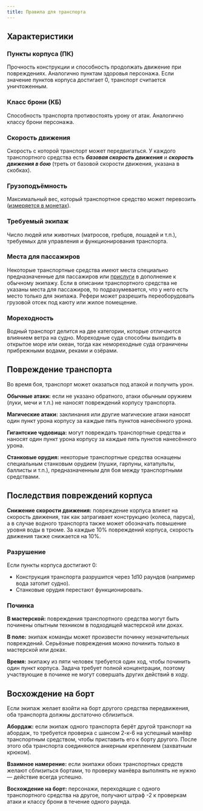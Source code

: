 ```yaml
---
title: Правила для транспорта
---
```


## Характеристики

### Пункты корпуса (ПК)

Прочность конструкции и способность продолжать движение при повреждениях. Аналогично пунктам здоровья персонажа. Если значение пунктов корпуса достигает 0, транспорт считается уничтоженным.

### Класс брони (КБ)

Способность транспорта противостоять урону от атак. Аналогично классу брони персонажа.

### Скорость движения

Скорость с которой транспорт может передвигаться. У каждого транспортного средства есть _**базовая скорость движения**_ и _**скорость движения в бою**_ (треть от базовой скорости движения, указана в скобках).

### Грузоподъёмность

Максимальный вес, который транспортное средство может перевозить ([измеряется в монетах](/adventures/adventuring/time-weight-and-movement#вес-монеты)).

### Требуемый экипаж

Число людей или животных (матросов, гребцов, лошадей и т.п.), требуемых для управления и функционирования транспорта.

### Места для пассажиров

Некоторые транспортные средства имеют места специально предназначенные для пассажиров или [прислуги](/characters/advancement/wealth#прислужники) в дополнение к обычному экипажу. Если в описании транспортного средства не указаны места для пассажиров, то подразумевается, что у него есть место только для экипажа. Рефери может разрешить переоборудовать грузовой отсек под каюту или жилое помещение.

### Мореходность

Водный транспорт делится на две категории, которые отличаются влиянием ветра на судно. Мореходные суда способны выходить в открытое море или океан, тогда как немореходные суда ограничены прибрежными водами, реками и озёрами.

## Повреждение транспорта

Во время боя, транспорт может оказаться под атакой и получить урон.

**Обычные атаки:** если не указано обратного, атаки обычным оружием (луки, мечи и т.п.) не наносят повреждений корпусу транспорта.

**Магические атаки:** заклинания или другие магические атаки наносят один пункт урона корпусу за каждые пять пунктов нанесённого урона.

**Гигантские чудовища:** могут повреждать транспортные средства и наносят один пункт урона корпусу за каждые пять пунктов нанесённого урона.

**Станковые орудия:** некоторые транспортные средства оснащены специальным станковым орудием (пушки, гарпуны, катапульты, баллисты и т.п.), предназначенным для боя между транспортными средствами.

## Последствия повреждений корпуса

**Снижение скорости движения:** повреждение корпуса влияет на скорость движения, так как затрагивает конструкцию (колеса, паруса), а в случае водного транспорта также может обозначать повышение уровня воды в трюме. За каждые 10% повреждений корпуса, скорость движения также снижается на 10%.

### Разрушение

Если пункты корпуса достигают 0:

- Конструкция транспорта разрушится через 1d10 раундов (например вода затопит судно).
- Станковые орудия перестают функционировать.

### Починка

**В мастерской:** повреждения транспортного средства могут быть починены опытным техником в подходящей мастерской или доках.

**В поле:** экипаж команды может произвести починку незначительных повреждений. Серьёзные повреждения можно починить только в мастерской или доках.

**Время:** экипажу из пяти человек требуется один ход, чтобы починить один пункт корпуса. Задача требует полной концентрации, поэтому участвующие в починке не могут совершать других действий в ходу.

## Восхождение на борт

Если экипаж желает взойти на борт другого средства передвижения, оба транспорта должны достаточно сблизиться.

**Абордаж:** если экипаж одного транспорта берёт другой транспорт на абордаж, то требуется проверка с шансом 2-к-6 на успешный манёвр транспортным средством, чтобы приставить его к борту другого. После этого оба транспорта соединяются анкерным креплением (захватным крюком).

**Взаимное намерение:** если экипажи обоих транспортных средств желают сблизиться бортами, то проверку манёвра выполнять не нужно — действие всегда успешно.

**Восхождение на борт:** персонажи, переходящие с одного транспортного средства на другое, получают штраф -2 к проверкам атаки и классу брони в течение одного раунда.
